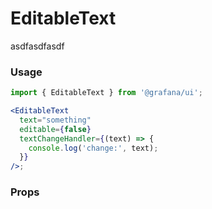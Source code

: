 
<Meta title="MDX|EditableText" component={EditableText} />

# EditableText

asdfasdfasdf

### Usage

```jsx
import { EditableText } from '@grafana/ui';

<EditableText
  text="something"
  editable={false}
  textChangeHandler={(text) => {
    console.log('change:', text);
  }}
/>;
```

### Props

<ArgTypes of={EditableText} />
